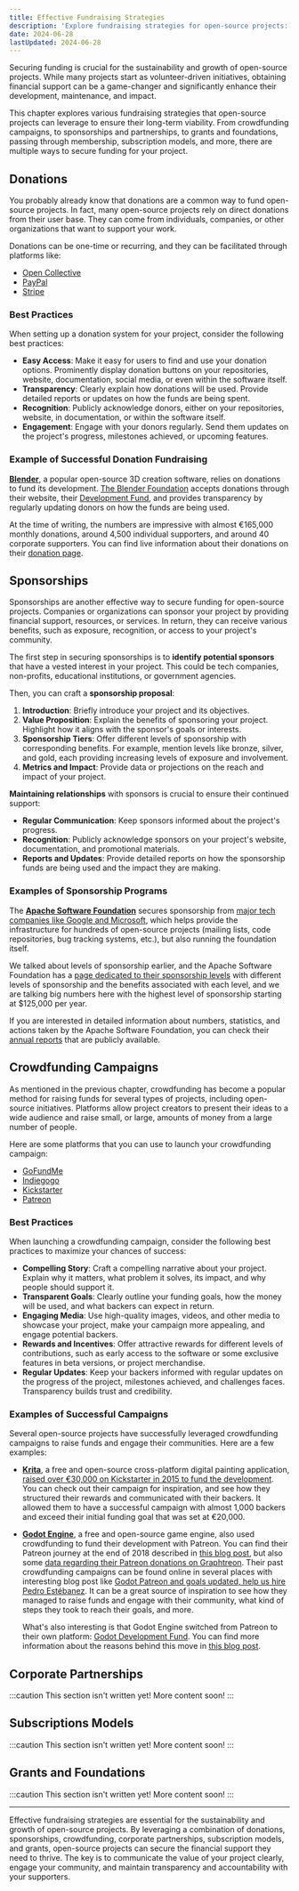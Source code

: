 ```yaml
---
title: Effective Fundraising Strategies
description: 'Explore fundraising strategies for open-source projects: donations, crowdfunding, sponsorships, grants, memberships, and more.'
date: 2024-06-28
lastUpdated: 2024-06-28
---
```


<p class="lead">
	Securing funding is crucial for the sustainability and growth of open-source
	projects. While many projects start as volunteer-driven initiatives, obtaining
	financial support can be a game-changer and significantly enhance their
	development, maintenance, and impact.
</p>

This chapter explores various fundraising strategies that open-source projects can leverage to ensure their long-term viability. From crowdfunding campaigns, to sponsorships and partnerships, to grants and foundations, passing through membership, subscription models, and more, there are multiple ways to secure funding for your project.

## Donations

You probably already know that donations are a common way to fund open-source projects. In fact, many open-source projects rely on direct donations from their user base. They can come from individuals, companies, or other organizations that want to support your work.

Donations can be one-time or recurring, and they can be facilitated through platforms like:

- [Open Collective](https://opencollective.com/)
- [PayPal](https://paypal.com)
- [Stripe](https://stripe.com)

### Best Practices

When setting up a donation system for your project, consider the following best practices:

- **Easy Access**: Make it easy for users to find and use your donation options. Prominently display donation buttons on your repositories, website, documentation, social media, or even within the software itself.
- **Transparency**: Clearly explain how donations will be used. Provide detailed reports or updates on how the funds are being spent.
- **Recognition**: Publicly acknowledge donors, either on your repositories, website, in documentation, or within the software itself.
- **Engagement**: Engage with your donors regularly. Send them updates on the project's progress, milestones achieved, or upcoming features.

### Example of Successful Donation Fundraising

**[Blender](https://blender.org/)**, a popular open-source 3D creation software, relies on donations to fund its development. [The Blender Foundation](https://blender.org/about/foundation/) accepts donations through their website, their [Development Fund](https://fund.blender.org/), and provides transparency by regularly updating donors on how the funds are being used.

At the time of writing, the numbers are impressive with almost €165,000 monthly donations, around 4,500 individual supporters, and around 40 corporate supporters. You can find live information about their donations on their [donation page](https://fund.blender.org/).

## Sponsorships

Sponsorships are another effective way to secure funding for open-source projects. Companies or organizations can sponsor your project by providing financial support, resources, or services. In return, they can receive various benefits, such as exposure, recognition, or access to your project's community.

The first step in securing sponsorships is to **identify potential sponsors** that have a vested interest in your project. This could be tech companies, non-profits, educational institutions, or government agencies.

Then, you can craft a **sponsorship proposal**:

1. **Introduction**: Briefly introduce your project and its objectives.
2. **Value Proposition**: Explain the benefits of sponsoring your project. Highlight how it aligns with the sponsor's goals or interests.
3. **Sponsorship Tiers**: Offer different levels of sponsorship with corresponding benefits. For example, mention levels like bronze, silver, and gold, each providing increasing levels of exposure and involvement.
4. **Metrics and Impact**: Provide data or projections on the reach and impact of your project.

**Maintaining relationships** with sponsors is crucial to ensure their continued support:

- **Regular Communication**: Keep sponsors informed about the project's progress.
- **Recognition**: Publicly acknowledge sponsors on your project's website, documentation, and promotional materials.
- **Reports and Updates**: Provide detailed reports on how the sponsorship funds are being used and the impact they are making.

### Examples of Sponsorship Programs

The **[Apache Software Foundation](https://apache.org/foundation/sponsorship)** secures sponsorship from [major tech companies like Google and Microsoft](https://www.apache.org/foundation/sponsors), which helps provide the infrastructure for hundreds of open-source projects (mailing lists, code repositories, bug tracking systems, etc.), but also running the foundation itself.

We talked about levels of sponsorship earlier, and the Apache Software Foundation has a [page dedicated to their sponsorship levels](https://www.apache.org/foundation/sponsorship#foundation-sponsorship) with different levels of sponsorship and the benefits associated with each level, and we are talking big numbers here with the highest level of sponsorship starting at $125,000 per year.

If you are interested in detailed information about numbers, statistics, and actions taken by the Apache Software Foundation, you can check their [annual reports](https://apache.org/foundation/reports.html) that are publicly available.

## Crowdfunding Campaigns

As mentioned in the previous chapter, crowdfunding has become a popular method for raising funds for several types of projects, including open-source initiatives. Platforms allow project creators to present their ideas to a wide audience and raise small, or large, amounts of money from a large number of people.

Here are some platforms that you can use to launch your crowdfunding campaign:

- [GoFundMe](https://gofundme.com)
- [Indiegogo](https://indiegogo.com)
- [Kickstarter](https://kickstarter.com)
- [Patreon](https://patreon.com)

### Best Practices

When launching a crowdfunding campaign, consider the following best practices to maximize your chances of success:

- **Compelling Story**: Craft a compelling narrative about your project. Explain why it matters, what problem it solves, its impact, and why people should support it.
- **Transparent Goals**: Clearly outline your funding goals, how the money will be used, and what backers can expect in return.
- **Engaging Media**: Use high-quality images, videos, and other media to showcase your project, make your campaign more appealing, and engage potential backers.
- **Rewards and Incentives**: Offer attractive rewards for different levels of contributions, such as early access to the software or some exclusive features in beta versions, or project merchandise.
- **Regular Updates**: Keep your backers informed with regular updates on the progress of the project, milestones achieved, and challenges faces. Transparency builds trust and credibility.

### Examples of Successful Campaigns

Several open-source projects have successfully leveraged crowdfunding campaigns to raise funds and engage their communities. Here are a few examples:

- **[Krita](https://krita.org)**, a free and open-source cross-platform digital painting application, [raised over €30,000 on Kickstarter in 2015 to fund the development](https://www.kickstarter.com/projects/krita/krita-free-paint-app-lets-make-it-faster-than-phot). You can check out their campaign for inspiration, and see how they structured their rewards and communicated with their backers. It allowed them to have a successful campaign with almost 1,000 backers and exceed their initial funding goal that was set at €20,000.

- **[Godot Engine](https://godotengine.org)**, a free and open-source game engine, also used crowdfunding to fund their development with Patreon. You can find their Patreon journey at the end of 2018 described in [this blog post](https://patreon.com/posts/our-patreon-so-22847235), but also some [data regarding their Patreon donations on Graphtreon](https://graphtreon.com/creator/godotengine).
  Their past crowdfunding campaigns can be found online in several places with interesting blog post like [Godot Patreon and goals updated, help us hire Pedro Estébanez](https://godotengine.org/article/future-patreon-and-donations/). It can be a great source of inspiration to see how they managed to raise funds and engage with their community, what kind of steps they took to reach their goals, and more.

  What's also interesting is that Godot Engine switched from Patreon to their own platform: [Godot Development Fund](https://fund.godotengine.org/). You can find more information about the reasons behind this move in [this blog post](https://godotengine.org/article/godot-developer-fund/).

## Corporate Partnerships

:::caution
This section isn't written yet! More content soon!
:::

## Subscriptions Models

:::caution
This section isn't written yet! More content soon!
:::

## Grants and Foundations

:::caution
This section isn't written yet! More content soon!
:::

---

Effective fundraising strategies are essential for the sustainability and growth of open-source projects. By leveraging a combination of donations, sponsorships, crowdfunding, corporate partnerships, subscription models, and grants, open-source projects can secure the financial support they need to thrive. The key is to communicate the value of your project clearly, engage your community, and maintain transparency and accountability with your supporters.

